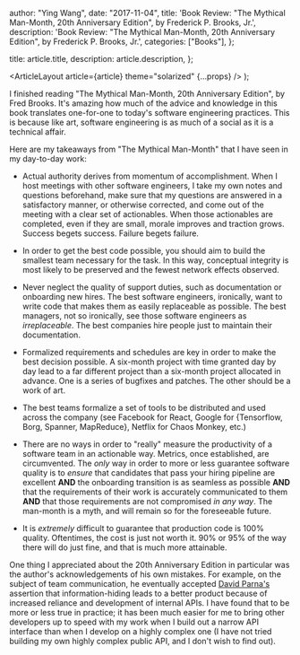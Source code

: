 
  author: "Ying Wang",
  date: "2017-11-04",
  title:
    'Book Review: "The Mythical Man-Month, 20th Anniversary Edition", by Frederick P. Brooks, Jr.',
  description:
    'Book Review: "The Mythical Man-Month, 20th Anniversary Edition", by Frederick P. Brooks, Jr.',
  categories: ["Books"],
};

  title: article.title,
  description: article.description,
};

  <ArticleLayout article={article} theme="solarized" {...props} />
);

I finished reading "The Mythical Man-Month, 20th Anniversary Edition", by Fred
Brooks. It's amazing how much of the advice and knowledge in this book
translates one-for-one to today's software engineering practices. This is
because like art, software engineering is as much of a social as it is a
technical affair.

Here are my takeaways from "The Mythical Man-Month" that I have seen in my
day-to-day work:

- Actual authority derives from momentum of accomplishment. When I host meetings
  with other software engineers, I take my own notes and questions beforehand,
  make sure that my questions are answered in a satisfactory manner, or
  otherwise corrected, and come out of the meeting with a clear set of
  actionables. When those actionables are completed, even if they are small,
  morale improves and traction grows. Success begets success. Failure begets
  failure.

- In order to get the best code possible, you should aim to build the smallest
  team necessary for the task. In this way, conceptual integrity is most likely
  to be preserved and the fewest network effects observed.

- Never neglect the quality of support duties, such as documentation or
  onboarding new hires. The best software engineers, ironically, want to write
  code that makes them as easily replaceable as possible. The best managers, not
  so ironically, see those software engineers as _irreplaceable_. The best
  companies hire people just to maintain their documentation.

- Formalized requirements and schedules are key in order to make the best
  decision possible. A six-month project with time granted day by day lead to a
  far different project than a six-month project allocated in advance. One is a
  series of bugfixes and patches. The other should be a work of art.

- The best teams formalize a set of tools to be distributed and used across the
  company (see Facebook for React, Google for \{Tensorflow, Borg, Spanner,
  MapReduce}, Netflix for Chaos Monkey, etc.)

- There are no ways in order to "really" measure the productivity of a software
  team in an actionable way. Metrics, once established, are circumvented. The
  _only_ way in order to more or less guarantee software quality is to _ensure_
  that candidates that pass your hiring pipeline are excellent **AND** the
  onboarding transition is as seamless as possible **AND** that the requirements
  of their work is accurately communicated to them **AND** that those
  requirements are not compromised _in any way_. The man-month is a myth, and
  will remain so for the foreseeable future.

- It is _extremely_ difficult to guarantee that production code is 100% quality.
  Oftentimes, the cost is just not worth it. 90% or 95% of the way there will do
  just fine, and that is much more attainable.

One thing I appreciated about the 20th Anniversary Edition in particular was the
author's acknowledgements of his own mistakes. For example, on the subject of
team communication, he eventually accepted [David
Parna's](https://en.wikipedia.org/wiki/David_Parnas) assertion that
information-hiding leads to a better product because of increased reliance and
development of internal APIs. I have found that to be more or less true in
practice; it has been much easier for me to bring other developers up to speed
with my work when I build out a narrow API interface than when I develop on a
highly complex one (I have not tried building my own highly complex public API,
and I don't wish to find out).
